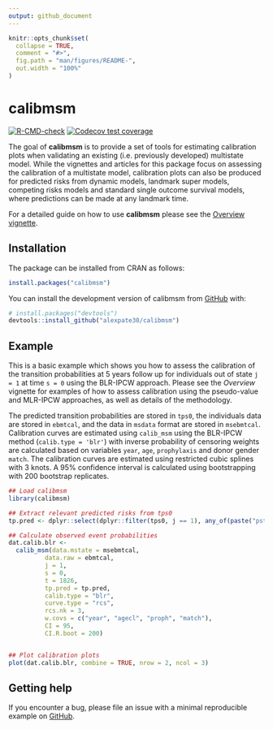 ```yaml
---
output: github_document
---
```


<!-- README.md is generated from README.Rmd. Please edit that file -->

```r
knitr::opts_chunk$set(
  collapse = TRUE,
  comment = "#>",
  fig.path = "man/figures/README-",
  out.width = "100%"
)
```

# calibmsm

<!-- badges: start -->
[![R-CMD-check](https://github.com/alexpate30/calibmsm/actions/workflows/R-CMD-check.yaml/badge.svg)](https://github.com/alexpate30/calibmsm/actions/workflows/R-CMD-check.yaml)
[![Codecov test coverage](https://codecov.io/gh/alexpate30/calibmsm/branch/master/graph/badge.svg)](https://app.codecov.io/gh/alexpate30/calibmsm/?branch=master)
<!-- badges: end -->

The goal of **calibmsm** is to provide a set of tools for estimating calibration plots when validating an existing (i.e. previously developed) multistate model. While the vignettes and articles for this package focus on assessing the calibration of a multistate model, calibration plots can also be produced for predicted risks from dynamic models, landmark super models, competing risks models and standard single outcome survival models, where predictions can be made at any landmark time.

For a detailed guide on how to use **calibmsm** please see the [Overview vignette](https://alexpate30.github.io/calibmsm/articles/overview_vignette.pdf).

## Installation

The package can be installed from CRAN as follows:

```r
install.packages("calibmsm")
```

You can install the development version of calibmsm from [GitHub](https://github.com/alexpate30/calibmsm) with:

```r
# install.packages("devtools")
devtools::install_github("alexpate30/calibmsm")
```

## Example

This is a basic example which shows you how to assess the calibration of the transition probabilities at 5 years follow up for individuals out of state `j = 1` at time `s = 0` using the BLR-IPCW approach. Please see the *Overview* vignette for examples of how to assess calibration using the pseudo-value and MLR-IPCW approaches, as well as details of the methodology. 

The predicted transition probabilities are stored in `tps0`, the individuals data are stored in `ebmtcal`, and the data in `msdata` format are stored in `msebmtcal`. Calibration curves are estimated using `calib_msm` using the BLR-IPCW method (`calib.type = 'blr'`) with inverse probability of censoring weights are calculated based on variables `year`, `age`, `prophylaxis` and donor gender `match`. The calibration curves are estimated using restricted cubic splines with 3 knots. A 95% confidence interval is calculated using bootstrapping with 200 bootstrap replicates.

```r
## Load calibmsm
library(calibmsm)

## Extract relevant predicted risks from tps0
tp.pred <- dplyr::select(dplyr::filter(tps0, j == 1), any_of(paste("pstate", 1:6, sep = "")))

## Calculate observed event probabilities
dat.calib.blr <-
  calib_msm(data.mstate = msebmtcal,
          data.raw = ebmtcal,
          j = 1,
          s = 0,
          t = 1826,
          tp.pred = tp.pred,
          calib.type = "blr",
          curve.type = "rcs",
          rcs.nk = 3,
          w.covs = c("year", "agecl", "proph", "match"),
          CI = 95,
          CI.R.boot = 200)


## Plot calibration plots
plot(dat.calib.blr, combine = TRUE, nrow = 2, ncol = 3)
```

## Getting help
If you encounter a bug, please file an issue with a minimal reproducible example on [GitHub](https://github.com/alexpate30/calibmsm).
